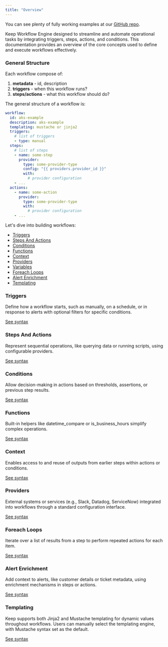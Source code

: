 ```yaml
---
title: "Overview"
---
```


<Tip>

You can see plenty of fully working examples at our [GitHub repo](https://github.com/keephq/keep/blob/main/examples/workflows/).

</Tip>

Keep Workflow Engine designed to streamline and automate operational tasks by integrating triggers, steps, actions, and conditions. This documentation provides an overview of the core concepts used to define and execute workflows effectively.


### General Structure


Each workflow compose of:
1. **metadata** - id, description
2. **triggers** - when this workflow runs?
3. **steps/actions** - what this workflow should do?

The general structure of a workflow is:

```yaml
workflow:
  id: aks-example
  description: aks-example
  templating: mustache or jinja2
  triggers:
    # list of triggers
    - type: manual
  steps:
    # list of steps
    - name: some-step
      provider:
        type: some-provider-type
        config: "{{ providers.provider_id }}"
        with:
          # provider configuration
    - ...
  actions:
    - name: some-action
      provider:
        type: some-provider-type
        with:
          # provider configuration
    - ...
```

Let's dive into building workflows:
- [Triggers](#triggers)
- [Steps And Actions](#steps-and-actions)
- [Conditions](#conditions)
- [Functions](#functions)
- [Context](#context)
- [Providers](#providers)
- [Variables](#variables)
- [Foreach Loops](#foreach-loops)
- [Alert Enrichment](#alert-enrichment)
- [Templating](#templating)


### Triggers

Define how a workflow starts, such as manually, on a schedule, or in response to alerts with optional filters for specific conditions.

[See syntax](/workflows/syntax/triggers)

### Steps And Actions

Represent sequential operations, like querying data or running scripts, using configurable providers.

[See syntax](/workflows/syntax/steps-and-actions)

### Conditions

Allow decision-making in actions based on thresholds, assertions, or previous step results.

[See syntax](/workflows/syntax/conditions)

### Functions

Built-in helpers like datetime_compare or is_business_hours simplify complex operations.

[See syntax](/workflows/syntax/functions)

### Context

Enables access to and reuse of outputs from earlier steps within actions or conditions.

[See syntax](/workflows/syntax/context)

### Providers

External systems or services (e.g., Slack, Datadog, ServiceNow) integrated into workflows through a standard configuration interface.

[See syntax](/workflows/syntax/providers)

### Foreach Loops

Iterate over a list of results from a step to perform repeated actions for each item.

[See syntax](/workflows/syntax/foreach)

### Alert Enrichment

Add context to alerts, like customer details or ticket metadata, using enrichment mechanisms in steps or actions.

[See syntax](/workflows/syntax/enrichment)

### Templating

Keep supports both Jinja2 and Mustache templating for dynamic values throughout workflows. Users can manually select the templating engine, with Mustache syntax set as the default.

[See syntax](/workflows/syntax/templating)
